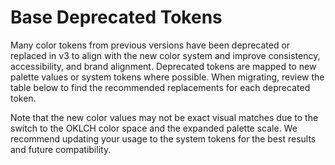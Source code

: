 
<Meta title="Guides/Upgrade Guides/v3/Visual Changes/Base Deprecated Palette" />

<Unstyled>

# Base Deprecated Tokens

Many color tokens from previous versions have been deprecated or replaced in v3 to align with the
new color system and improve consistency, accessibility, and brand alignment. Deprecated tokens are
mapped to new palette values or system tokens where possible. When migrating, review the table below
to find the recommended replacements for each deprecated token.

Note that the new color values may not be exact visual matches due to the switch to the OKLCH color
space and the expanded palette scale. We recommend updating your usage to the system tokens for the
best results and future compatibility.

<DeprecatedTokens />

</Unstyled>
